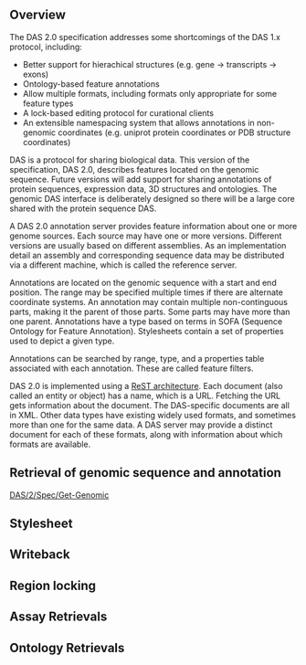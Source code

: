 ==Overview==

The DAS 2.0 specification addresses some shortcomings of the DAS 1.x protocol, including:

* Better support for hierachical structures (e.g. gene -> transcripts -> exons)
* Ontology-based feature annotations
* Allow multiple formats, including formats only appropriate for some feature types
* A lock-based editing protocol for curational clients
* An extensible namespacing system that allows annotations in non-genomic coordinates (e.g. uniprot protein coordinates or PDB structure coordinates)

DAS is a protocol for sharing biological data.  This version of the
specification, DAS 2.0, describes features located on the genomic
sequence.  Future versions will add support for sharing annotations of
protein sequences, expression data, 3D structures and ontologies.  The
genomic DAS interface is deliberately designed so there will be a
large core shared with the protein sequence DAS.

A DAS 2.0 annotation server provides feature information about one or
more genome sources.  Each source may have one or more versions.
Different versions are usually based on different assemblies.  As an
implementation detail an assembly and corresponding sequence data may
be distributed via a different machine, which is called the reference
server.

Annotations are located on the genomic sequence with a start and end
position.  The range may be specified multiple times if there are
alternate coordinate systems.  An annotation may contain multiple
non-continguous parts, making it the parent of those parts.  Some
parts may have more than one parent.  Annotations have a type based on
terms in SOFA (Sequence Ontology for Feature Annotation).  Stylesheets
contain a set of properties used to depict a given type.

Annotations can be searched by range, type, and a properties table
associated with each annotation.  These are called feature filters.

DAS 2.0 is implemented using a
[http://www.ics.uci.edu/~fielding/pubs/dissertation/top.htm ReST architecture].
Each document (also called an entity or object) has
a name, which is a URL.  Fetching the URL gets information about the
document.  The DAS-specific documents are all in XML.  Other data
types have existing widely used formats, and sometimes more than one
for the same data.  A DAS server may provide a distinct document for
each of these formats, along with information about which formats are
available.

==Retrieval of genomic sequence and annotation==

[[DAS/2/Spec/Get-Genomic]]

==Stylesheet==

==Writeback==

==Region locking==
 
==Assay Retrievals==

==Ontology Retrievals==